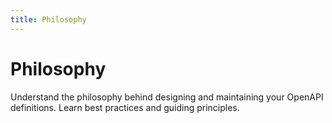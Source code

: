 ```yaml
---
title: Philosophy
---
```


# Philosophy

Understand the philosophy behind designing and maintaining your OpenAPI definitions. Learn best practices and guiding principles. 